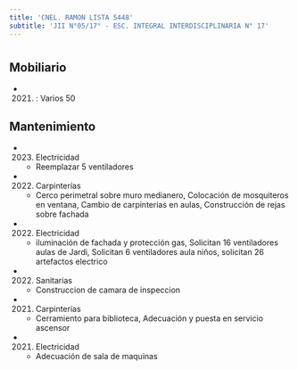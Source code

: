 ```yaml
---
title: 'CNEL. RAMON LISTA 5448'
subtitle: 'JII N°05/17° - ESC. INTEGRAL INTERDISCIPLINARIA N° 17'
---
```


#


## Mobiliario

*  (2021) : Varios 50 





## Mantenimiento

*  (2023) Electricidad 
    + Reemplazar 5 ventiladores

*  (2022) Carpinterías 
    + Cerco perimetral sobre muro medianero, Colocación de mosquiteros en ventana, Cambio de carpinterias en aulas, Construcción de rejas sobre fachada

*  (2022) Electricidad 
    + iluminación de fachada y protección gas, Solicitan 16 ventiladores aulas de Jardi, Solicitan 6 ventiladores aula niños, solicitan 26 artefactos electrico

*  (2022) Sanitarias 
    + Construccion de camara de inspeccion

*  (2021) Carpinterías 
    + Cerramiento para biblioteca, Adecuación y puesta en servicio ascensor

*  (2021) Electricidad 
    + Adecuación de sala de maquinas



